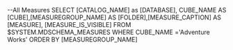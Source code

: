 --All Measures
SELECT [CATALOG_NAME] as [DATABASE],
    CUBE_NAME AS [CUBE],[MEASUREGROUP_NAME] AS [FOLDER],[MEASURE_CAPTION] AS [MEASURE],
    [MEASURE_IS_VISIBLE]
FROM $SYSTEM.MDSCHEMA_MEASURES
 WHERE CUBE_NAME  ='Adventure Works'
 ORDER BY [MEASUREGROUP_NAME]